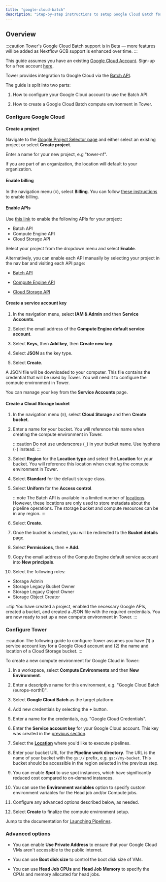 ```yaml
---
title: "google-cloud-batch"
description: "Step-by-step instructions to setup Google Cloud Batch for Nextflow Tower."
---
```


## Overview

:::caution
Tower's Google Cloud Batch support is in Beta — more features will be added as Nextflow GCB support is enhanced over time.
:::

This guide assumes you have an existing [Google Cloud Account](https://console.cloud.google.com). Sign-up for a free account [here](https://cloud.google.com/).

Tower provides integration to Google Cloud via the [Batch API](https://cloud.google.com/batch/docs/reference/rest).

The guide is split into two parts:

1. How to configure your Google Cloud account to use the Batch API.

2. How to create a Google Cloud Batch compute environment in Tower.

### Configure Google Cloud

#### Create a project

Navigate to the [Google Project Selector page](https://console.cloud.google.com/projectselector2) and either select an existing project or select **Create project**.

Enter a name for your new project, e.g "tower-nf".

If you are part of an organization, the location will default to your organization.

#### Enable billing

In the navigation menu (**≡**), select **Billing**. You can follow [these instructions](https://cloud.google.com/billing/docs/how-to/modify-project) to enable billing.

#### Enable APIs

Use [this link](https://console.cloud.google.com/flows/enableapi?apiid=batch.googleapis.com%2Ccompute.googleapis.com%2Cstorage-api.googleapis.com) to enable the following APIs for your project:

- Batch API
- Compute Engine API
- Cloud Storage API

Select your project from the dropdown menu and select **Enable**.

Alternatively, you can enable each API manually by selecting your project in the nav bar and visiting each API page:

- [Batch API](https://console.cloud.google.com/marketplace/product/google/batch.googleapis.com)

- [Compute Engine API](https://console.cloud.google.com/marketplace/product/google/compute.googleapis.com)

- [Cloud Storage API](https://console.cloud.google.com/marketplace/product/google/storage-api.googleapis.com)

#### Create a service account key

1. In the navigation menu, select **IAM & Admin** and then **Service Accounts**.

2. Select the email address of the **Compute Engine default service account**.

3. Select **Keys**, then **Add key**, then **Create new key**.

4. Select **JSON** as the key type.

5. Select **Create**.

A JSON file will be downloaded to your computer. This file contains the credential that will be used by Tower. You will need it to configure the compute environment in Tower.

You can manage your key from the **Service Accounts** page.

#### Create a Cloud Storage bucket

1. In the navigation menu (**≡**), select **Cloud Storage** and then **Create bucket**.

2. Enter a name for your bucket. You will reference this name when creating the compute environment in Tower.

   :::caution
   Do not use underscores (`_`) in your bucket name. Use hyphens (`-`) instead.
   :::

3. Select **Region** for the **Location type** and select the **Location** for your bucket. You will reference this location when creating the compute environment in Tower.

4. Select **Standard** for the default storage class.

5. Select **Uniform** for the **Access control**.

   :::note
   The Batch API is available in a limited number of [locations](https://cloud.google.com/batch/docs/locations). However, these locations are only used to store metadata about the pipeline operations. The storage bucket and compute resources can be in any region.
   :::

6. Select **Create**.

7. Once the bucket is created, you will be redirected to the **Bucket details** page.

8. Select **Permissions**, then **+ Add**.

9. Copy the email address of the Compute Engine default service account into **New principals**.

10. Select the following roles:

- Storage Admin
- Storage Legacy Bucket Owner
- Storage Legacy Object Owner
- Storage Object Creator

:::tip
You have created a project, enabled the necessary Google APIs, created a bucket, and created a JSON file with the required credentials. You are now ready to set up a new compute environment in Tower.
:::

### Configure Tower

:::caution
The following guide to configure Tower assumes you have (1) a service account key for a Google Cloud account and (2) the name and location of a Cloud Storage bucket.
:::

To create a new compute environment for Google Cloud in Tower:

1. In a workspace, select **Compute Environments** and then **New Environment**.

2. Enter a descriptive name for this environment, e.g. "Google Cloud Batch (europe-north1)".

3. Select **Google Cloud Batch** as the target platform.

4. Add new credentials by selecting the **+** button.

5. Enter a name for the credentials, e.g. "Google Cloud Credentials".

6. Enter the **Service account key** for your Google Cloud account. This key was created in the [previous section](#create-a-service-account-key).

7. Select the [**Location**](https://cloud.google.com/compute/docs/regions-zones#available) where you'd like to execute pipelines.

8. Enter your bucket URL for the **Pipeline work directory**. The URL is the name of your bucket with the `gs://` prefix, e.g. `gs://my-bucket`. This bucket should be accessible in the region selected in the previous step.

9. You can enable **Spot** to use spot instances, which have significantly reduced cost compared to on-demand instances.

10. You can use the **Environment variables** option to specify custom environment variables for the Head job and/or Compute jobs.

11. Configure any advanced options described below, as needed.

12. Select **Create** to finalize the compute environment setup.

Jump to the documentation for [Launching Pipelines](../launch/launchpad.mdx).

### Advanced options

- You can enable **Use Private Address** to ensure that your Google Cloud VMs aren't accessible to the public internet.

- You can use **Boot disk size** to control the boot disk size of VMs.

- You can use **Head Job CPUs** and **Head Job Memory** to specify the CPUs and memory allocated for head jobs.
